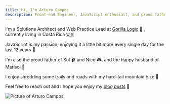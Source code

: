 ```yaml
---
title: Hi, I'm Arturo Campos
description: Front-end Engineer, JavaScript enthusiast, and proud father
---
```


<div className='mt-5 flex flex-col-reverse items-center md:space-x-7 md:flex-row'> 
  <div className='flex-1 text-center md:text-left px-5 md:px-0'>

I'm a Solutions Architect and Web Practice Lead at [Gorilla Logic](https://gorillalogic.com) 🦍 , currently living in Costa Rica 🇨🇷

JavaScript is my passion, enjoying it a little bit more every single day for the last 12 years 💪

I'm also the proud father of Sol 🩰 and Nico 🎮, and the happy husband of Marisol 🎨

I enjoy shredding some trails and roads with my hard-tail mountain bike 🚵

Feel free to reach out and I hope you enjoy my [blog posts](/blog) 📝

  </div>
  <div className='md:border-gray-300 md:border-l md:pl-7 md:py-7'>
    <div className='rounded-full border-secondary inline-flex border-2 shadow-xl'>
      <Image
        className='rounded-full'
        alt='Picture of Arturo Campos'
        src='/images/arturo.jpg'
        layout='intrinsic'
        height={160}
        width={160}
      />
    </div>
  </div>
</div>
